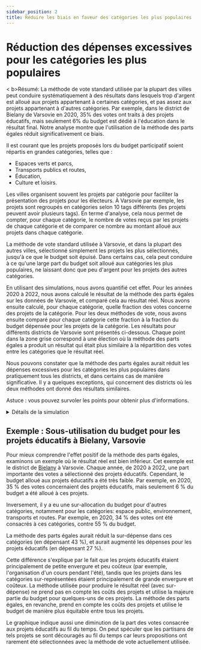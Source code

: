 ```yaml
---
sidebar_position: 2
title: Réduire les biais en faveur des catégories les plus populaires
---
```



# Réduction des dépenses excessives pour les catégories les plus populaires

<div class="summary">
<   b>Résumé</b>:
    La méthode de vote standard utilisée par la plupart des villes peut conduire systématiquement à des résultats dans lesquels
    trop d'argent est alloué aux projets appartenant à certaines catégories, et pas assez aux projets appartenant
    à d'autres catégories.
    Par exemple, dans le district de Bielany de Varsovie en 2020, 35% des votes ont traits à des projets éducatifs,
    mais seulement 6% du budget est dédié à l'éducation dans le résultat final.
    Notre analyse montre que l'utilisation de la méthode des parts égales réduit significativement ce biais.
</div>

Il est courant que les projets proposés lors du budget participatif soient répartis en grandes catégories, telles que :
* Espaces verts et parcs,
* Transports publics et routes,
* Éducation,
* Culture et loisirs.

Les villes organisent souvent les projets par catégorie pour faciliter la présentation des projets pour les électeurs.
À Varsovie par exemple, les projets sont regroupés en catégories selon 10 tags différents (les projets peuvent avoir plusieurs tags).
En terme d'analyse, cela nous permet de compter, pour chaque catégorie, le nombre de votes reçus par les projets de chaque
catégorie et de comparer ce nombre au montant alloué aux projets dans chaque catégorie.

La méthode de vote standard utilisée à Varsovie, et dans la plupart des autres villes, sélectionné simplement les projets
les plus sélectionnés, jusqu'à ce que le budget soit épuisé.
Dans certains cas, cela peut conduire à ce qu'une large part du budget soit alloué aux catégories les plus populaires,
ne laissant donc que peu d'argent pour les projets des autres catégories.

En utilisant des simulations, nous avons quantifié cet effet.
Pour les années 2020 à 2022, nous avons calculé le résultat de la méthode des parts égales sur les données de Varsovie, et comparé cela au résultat réel.
Nous avons ensuite calculé, pour chaque catégorie, quelle fraction des votes concerne des projets de la catégorie.
Pour les deux méthodes de vote, nous avons ensuite comparé pour chaque catégorie cette fraction à la fraction du budget dépensée pour les projets de la catégorie.
Les résultats pour différents districts de Varsovie sont présentés ci-dessous.
Chaque point dans la zone grise correspond à une élection où la méthode des parts égales a produit un résultat qui était
plus similaire à la répartition des votes entre les catégories que le résultat réel.

Nous pouvons constater que la méthode des parts égales aurait réduit les dépenses excessives pour les catégories les plus
populaires dans pratiquement tous les districts, et dans certains cas de manière significative.
Il y a quelques exceptions, qui concernent des districts où les deux méthodes ont donné des résultats similaires.

<Datawrapper src="//datawrapper.dwcdn.net/ZmHU4/" />

Astuce : vous pouvez survoler les points pour obtenir plus d'informations.

<details>
<summary>Détails de la simulation</summary>

La simulation a été réalisée en janvier 2023 en utilisant les données électorales de la bibliothèque [Pabulib](http://pabulib.org/), basées sur les élections municipales à Varsovie des années 2020, 2021 et 2022.
Chaque année, il y avait 19 élections : une pour chacun des 18 districts de Varsovie et une pour la ville dans son ensemble.
Dans la simulation, nous n'avons considéré que les districts, pour un total de 3 &middot; 18 = 54 ensembles de données.
Ces ensembles de données sont annotés avec des catégories : chaque projet est attribué à (éventuellement plusieurs) catégories.
Certains projets ne sont attribués à aucune catégorie ; pour plus de commodité, nous les considérons comme appartenant à une catégorie "sans étiquette".

Nous avons ensuite calculé les **partages de vote** pour chaque catégorie dans chaque élection.
Dans la première étape, chaque électeur est représenté par 1 point, qui est réparti en parts égales entre les projets pour lesquels l'électeur a voté.
Par exemple, si un électeur a voté pour 4 projets (il y a un maximum de 10 votes), alors chacun des 4 projets reçoit 0,25 point.
Dans la deuxième étape, pour chaque projet, nous divisons ses points également entre les catégories (étiquettes) auxquelles il appartient.
Par exemple, si un projet a 30 points et appartient à 3 catégories, alors chaque catégorie reçoit 10 points.
Enfin, nous calculons la fraction des points totaux que chaque catégorie a reçue (c'est-à-dire que nous normalisons les parts de vote pour qu'elles s'additionnent à 1).

Nous avons ensuite calculé le résultat de la méthode des parts égales pour chaque élection.
Pour les deux résultats, nous avons calculé les **parts de budget** pour chaque catégorie.
Pour chaque projet inclus dans l'un des résultats, nous avons réparti son coût également entre les catégories auxquelles il appartient.
Par exemple, si un projet a un coût de 600 et appartient à 3 catégories, alors chaque catégorie reçoit 200.
Enfin, nous calculons la fraction du coût total que chaque catégorie a reçue (c'est-à-dire que nous normalisons les parts de budget pour qu'elles s'additionnent à 1).

Ayant calculé la part de vote et la part de budget, nous pouvons calculer la **distance** entre les deux résultats.
Nous le faisons en utilisant la "distance L1" : nous additionnons toutes les catégories, en prenant la valeur absolue de la différence entre la part de vote et la part de budget dans cette catégorie.
Par exemple, s'il y avait seulement 3 catégories avec des parts de vote (10%, 30%, 60%) et des parts de budget (20%, 30%, 50%), alors la distance serait de 10% + 0% + 10% = 20%.
(Les marques sur les axes du graphique à nuages de points ont été redimensionnées de sorte que les points intéressants se trouvent dans un carré [0, 10], donc les nombres n'ont pas de signification.)
Notez qu'une distance plus faible signifie que la distribution du budget est plus proche de la distribution des parts de vote.

Nous avons également utilisé d'autres distances (comme la divergence de Kullback-Leibler) mais avons constaté que la distance L1 fonctionnait le mieux ; en tout cas, les résultats étaient similaires en ce que la méthode des parts égales était plus proche de la part de vote que le résultat réel, dans la grande majorité des cas.
</details>

## Exemple : Sous-utilisation du budget pour les projets éducatifs à Bielany, Varsovie

Pour mieux comprendre l'effet positif de la méthode des parts égales, examinons un exemple où le résultat réel est bien inférieur.
Cet exemple est le district de [Bielany](https://fr.wikipedia.org/wiki/Bielany_(Varsovie)) à Varsovie.
Chaque année, de 2020 à 2022, une part importante des votes a sélectionné des projets éducatifs.
Cependant, le budget alloué aux projets éducatifs a été très faible.
Par exemple, en 2020, 35 % des votes concernaient des projets éducatifs, mais seulement 6 % du budget a été alloué à ces projets.

Inversement, il y a eu une sur-allocation du budget pour d'autres catégories, notamment pour les catégories: espace public, environnement, transports et routes.
Par exemple, en 2020, 34 % des votes ont été consacrés à ces catégories, contre 55 % du budget.

La méthode des parts égales aurait réduit la sur-dépense dans ces catégories (en dépensant 43 %), et aurait
augmenté les dépenses pour les projets éducatifs (en dépensant 27 %).

<Datawrapper src="//datawrapper.dwcdn.net/XzIHd/" />

Cette différence s'explique par le fait que les projets éducatifs étaient principalement de petite envergure et peu coûteux
(par exemple, l'organisation d'un cours pendant l'été), tandis que les projets dans les catégories sur-représentées
étaient principalement de grande envergure et coûteux.
La méthode utilisée pour produire le résultat réel (avec sur-dépense) ne prend pas en compte les coûts des projets et
utilise la majeure partie du budget pour quelques-uns de ces projets.
La méthode des parts égales, en revanche, prend en compte les coûts des projets et utilise le budget de manière plus
équitable entre tous les projets.

Le graphique indique aussi une diminution de la part des votes consacrée aux projets éducatifs au fil du temps.
On peut spéculer que les partisans de tels projets se sont découragés au fil du temps car leurs propositions ont rarement
été sélectionnées avec la méthode de vote actuellement utilisée.
